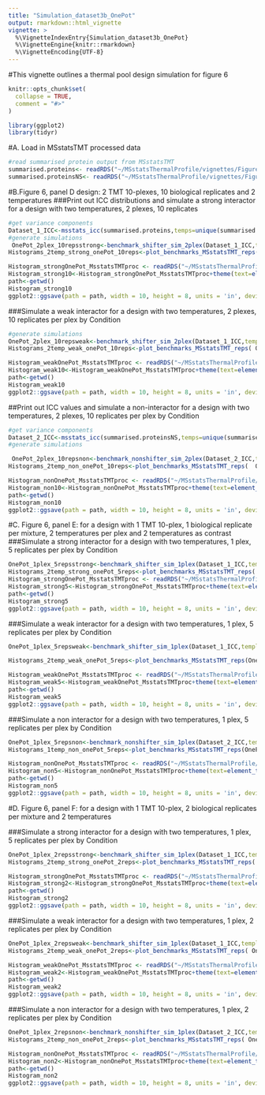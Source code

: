 ```yaml
---
title: "Simulation_dataset3b_OnePot"
output: rmarkdown::html_vignette
vignette: >
  %\VignetteIndexEntry{Simulation_dataset3b_OnePot}
  %\VignetteEngine{knitr::rmarkdown}
  %\VignetteEncoding{UTF-8}
---
```

#This vignette outlines a thermal pool design simulation for figure 6
```r
knitr::opts_chunk$set(
  collapse = TRUE,
  comment = "#>"
)
```

```r

library(ggplot2)
library(tidyr)

```

#A. Load in MSstatsTMT processed data

```r
#read summarised protein output from MSstatsTMT
summarised.proteins<- readRDS("~/MSstatsThermalProfile/vignettes/Figures5-6_simulation_data/summarised.proteinsD1.RDS")
summarised.proteinsNS<- readRDS("~/MSstatsThermalProfile/vignettes/Figures5-6_simulation_data/summarised.proteinsZebra.RDS")
```

#B.Figure 6, panel D design: 2 TMT 10-plexes, 10 biological replicates and 2 temperatures 
###Print out ICC distributions and simulate a strong interactor for a design with two temperatures, 2 plexes, 10 replicates

```r
#get variance components
Dataset_1_ICC<-msstats_icc(summarised.proteins,temps=unique(summarised.proteins$ProteinLevelData$temperature))
#generate simulations
 OnePot_2plex_10repsstrong<-benchmark_shifter_sim_2plex(Dataset_1_ICC,templateProtein="P36507",n_sims=1000,t_range=seq(5,6),n_replicates_per_plex =5,design="OnePot",shifter="strong")
Histograms_2temp_strong_onePot_10reps<-plot_benchmarks_MSstatsTMT_reps( OnePot_2plex_10repsstrong,design="OnePot",shifter="strong",t_range=seq(5,6),n_replicates_per_plex =5,plexes=2)

Histogram_strongOnePot_MsstatsTMTproc <- readRDS("~/MSstatsThermalProfile/vignettes/Figures5-6_simulation/Histogram_strongOnePot5_MsstatsTMTproc.RDS")
Histogram_strong10<-Histogram_strongOnePot_MsstatsTMTproc+theme(text=element_text(size=24))
path<-getwd()
Histogram_strong10
ggplot2::ggsave(path = path, width = 10, height = 8, units = 'in', device='png', dpi=600, filename = "Histogram_strong10.png")
```
###Simulate a weak interactor for a design with two temperatures, 2 plexes, 10 replicates per plex  by Condition

```r
#generate simulations
OnePot_2plex_10repsweak<-benchmark_shifter_sim_2plex(Dataset_1_ICC,templateProtein="O00422",n_sims=1000,t_range=seq(5,6),design="OnePot",shifter="weak")
Histograms_2temp_weak_onePot_10reps<-plot_benchmarks_MSstatsTMT_reps( OnePot_2plex_10repsweak,design="OnePot",shifter="weak",t_range=seq(5,6),n_replicates_per_plex =5,variation_idx=NA,plexes=2)

Histogram_weakOnePot_MsstatsTMTproc <- readRDS("~/MSstatsThermalProfile/vignettes/Figures5-6_simulation/Histogram_weakOnePot5_MsstatsTMTproc.RDS")
Histogram_weak10<-Histogram_weakOnePot_MsstatsTMTproc+theme(text=element_text(size=24))
path<-getwd()
Histogram_weak10
ggplot2::ggsave(path = path, width = 10, height = 8, units = 'in', device='png', dpi=600, filename = "Histogram_weak10.png")
```
##Print out ICC values and simulate a non-interactor for a design with two temperatures, 2 plexes, 10 replicates per plex by Condition

```r
#get variance components
Dataset_2_ICC<-msstats_icc(summarised.proteinsNS,temps=unique(summarised.proteinsNS$ProteinLevelData$temperature))
#generate simulations

 OnePot_2plex_10repsnon<-benchmark_nonshifter_sim_2plex(Dataset_2_ICC,templateProtein="Q6NV46",n_sims=1000,t_range=seq(5,6),n_replicates_per_plex =5,design="OnePot")
Histograms_2temp_non_onePot_10reps<-plot_benchmarks_MSstatsTMT_reps(  OnePot_2plex_10repsnon,design="OnePot",shifter="non",t_range=seq(5,6),n_replicates_per_plex =5,plexes=2)

Histogram_nonOnePot_MsstatsTMTproc <- readRDS("~/MSstatsThermalProfile/vignettes/Figures5-6_simulation/Histogram_nonOnePot5_MsstatsTMTproc.RDS")
Histogram_non10<-Histogram_nonOnePot_MsstatsTMTproc+theme(text=element_text(size=24))
path<-getwd()
Histogram_non10
ggplot2::ggsave(path = path, width = 10, height = 8, units = 'in', device='png', dpi=600, filename = "Histogram_non10.png")
```
#C. Figure 6, panel E: for a design with 1 TMT 10-plex, 1 biological replicate per mixture, 2 temperatures per plex and 2 temperatures as contrast
###Simulate a strong interactor for a design with two temperatures, 1 plex, 5 replicates per plex  by Condition
```r
OnePot_1plex_5repsstrong<-benchmark_shifter_sim_1plex(Dataset_1_ICC,templateProtein="P36507",n_sims=1000,t_range=seq(5,6),design="OnePot",n_replicates_per_plex=5)
Histograms_2temp_strong_onePot_5reps<-plot_benchmarks_MSstatsTMT_reps( OnePot_1plex_5repsstrong,design="OnePot",shifter="strong",t_range=seq(5,6),n_replicates_per_plex =5,variation_idx = NA,plexes=1)
Histogram_strongOnePot_MsstatsTMTproc <- readRDS("~/MSstatsThermalProfile/vignettes/Figures5-6_simulation/Histogram_strongOnePot5_MsstatsTMTproc.RDS")
Histogram_strong5<-Histogram_strongOnePot_MsstatsTMTproc+theme(text=element_text(size=24))
path<-getwd()
Histogram_strong5
ggplot2::ggsave(path = path, width = 10, height = 8, units = 'in', device='png', dpi=600, filename = "Histogram_strong5.png")
```
###Simulate a weak interactor for a design with two temperatures, 1 plex, 5 replicates per plex  by Condition

```r
OnePot_1plex_5repsweak<-benchmark_shifter_sim_1plex(Dataset_1_ICC,templateProtein="O00422",n_sims=1000,t_range=seq(5,6),design="OnePot",n_replicates_per_plex=5)

Histograms_2temp_weak_onePot_5reps<-plot_benchmarks_MSstatsTMT_reps(OnePot_1plex_5repsweak,design="OnePot",shifter="weak",t_range=seq(5,6),n_replicates_per_plex=5,variation_idx = NA,plexes=1)

Histogram_weakOnePot_MsstatsTMTproc <- readRDS("~/MSstatsThermalProfile/vignettes/Figures5-6_simulation/Histogram_weakOnePot5_MsstatsTMTproc.RDS")
Histogram_weak5<-Histogram_weakOnePot_MsstatsTMTproc+theme(text=element_text(size=24))
path<-getwd()
Histogram_weak5
ggplot2::ggsave(path = path, width = 10, height = 8, units = 'in', device='png', dpi=600, filename = "Histogram_weak5.png")
```

###Simulate a non interactor for a design with two temperatures, 1 plex, 5 replicates per plex  by Condition

```r
OnePot_1plex_5repsnon<-benchmark_nonshifter_sim_1plex(Dataset_2_ICC,templateProtein="Q6NV46",n_sims=1000,t_range=seq(5,6),design="OnePot",n_replicates_per_plex=5)
Histograms_1temp_non_onePot_5reps<-plot_benchmarks_MSstatsTMT_reps(OnePot_1plex_5repsnon,design="OnePot",shifter="non",t_range=seq(5,6),n_replicates_per_plex =5,variation_idx = NA,plexes=1)

Histogram_nonOnePot_MsstatsTMTproc <- readRDS("~/MSstatsThermalProfile/Histogram_nonOnePot_MsstatsTMTproc.RDS")
Histogram_non5<-Histogram_nonOnePot_MsstatsTMTproc+theme(text=element_text(size=40))
path<-getwd()
Histogram_non5
ggplot2::ggsave(path = path, width = 10, height = 8, units = 'in', device='png', dpi=600, filename = "Histogram_non5.png")
```
#D. Figure 6, panel F: for a design with 1 TMT 10-plex, 2 biological replicates per mixture and 2 temperatures 

###Simulate a strong interactor for a design with two temperatures, 1 plex, 5 replicates per plex  by Condition
```r
OnePot_1plex_2repsstrong<-benchmark_shifter_sim_1plex(Dataset_1_ICC,templateProtein="P36507",n_sims=1000,t_range=seq(5,6),design="OnePot",n_replicates_per_plex=2)
Histograms_2temp_strong_onePot_2reps<-plot_benchmarks_MSstatsTMT_reps( OnePot_1plex_2repsstrong,design="OnePot",shifter="strong",t_range=seq(5,6),n_replicates_per_plex=2,variation_idx = NA,plexes=1)

Histogram_strongOnePot_MsstatsTMTproc <- readRDS("~/MSstatsThermalProfile/Histogram_strongOnePot2_MsstatsTMTproc.RDS")
Histogram_strong2<-Histogram_strongOnePot_MsstatsTMTproc+theme(text=element_text(size=40))
path<-getwd()
Histogram_strong2
ggplot2::ggsave(path = path, width = 10, height = 8, units = 'in', device='png', dpi=600, filename = "Histogram_strong2.png")
```
###Simulate a weak interactor for a design with two temperatures, 1 plex, 2 replicates per plex  by Condition

```r
OnePot_1plex_2repsweak<-benchmark_shifter_sim_1plex(Dataset_1_ICC,templateProtein="O00422",n_sims=1000,t_range=seq(5,6),design="OnePot",n_replicates_per_plex=2)
Histograms_2temp_weak_onePot_2reps<-plot_benchmarks_MSstatsTMT_reps( OnePot_1plex_2repsweak,design="OnePot",shifter="weak",t_range=seq(5,6),n_replicates_per_plex=2,variation_idx = NA,plexes=1)

Histogram_weakOnePot_MsstatsTMTproc <- readRDS("~/MSstatsThermalProfile/vignettes/Figures5-6_simulation/Histogram_weakOnePot2_MsstatsTMTproc.RDS")
Histogram_weak2<-Histogram_weakOnePot_MsstatsTMTproc+theme(text=element_text(size=40))
path<-getwd()
Histogram_weak2
ggplot2::ggsave(path = path, width = 10, height = 8, units = 'in', device='png', dpi=600, filename = "Histogram_weak2.png")
```

###Simulate a non interactor for a design with two temperatures, 1 plex, 2 replicates per plex  by Condition

```r
OnePot_1plex_2repsnon<-benchmark_nonshifter_sim_1plex(Dataset_2_ICC,templateProtein="Q6NV46",n_sims=1000,t_range=seq(5,6),design="OnePot",n_replicates_per_plex=2)
Histograms_2temp_non_onePot_2reps<-plot_benchmarks_MSstatsTMT_reps( OnePot_1plex_2repsnon,design="OnePot",shifter="non",t_range=seq(5,6),n_replicates_per_plex=2,variation_idx = NA,plexes=1)

Histogram_nonOnePot_MsstatsTMTproc <- readRDS("~/MSstatsThermalProfile/vignettes/Figures5-6_simulation/Histogram_nonOnePot2_MsstatsTMTproc.RDS")
Histogram_non2<-Histogram_nonOnePot_MsstatsTMTproc+theme(text=element_text(size=40))
path<-getwd()
Histogram_non2
ggplot2::ggsave(path = path, width = 10, height = 8, units = 'in', device='png', dpi=600, filename = "Histogram_non2.png")
```
